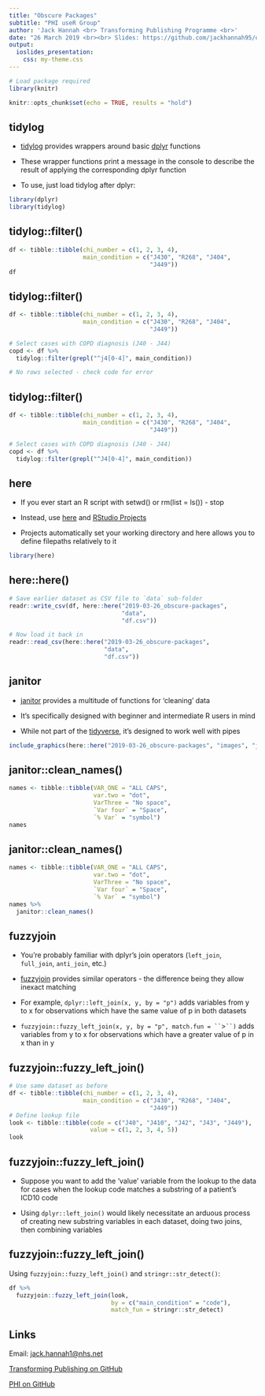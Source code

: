 ```yaml
---
title: "Obscure Packages"
subtitle: "PHI useR Group"
author: 'Jack Hannah <br> Transforming Publishing Programme <br>'
date: "26 March 2019 <br><br> Slides: https://github.com/jackhannah95/obscure-packages/"
output:
  ioslides_presentation:
    css: my-theme.css
---
```


```r
# Load package required
library(knitr)

knitr::opts_chunk$set(echo = TRUE, results = "hold")
```


## tidylog

- [tidylog](https://github.com/elbersb/tidylog) provides wrappers around basic 
[dplyr](https://github.com/tidyverse/dplyr) functions

- These wrapper functions print a message in the console to describe the result 
of applying the corresponding dplyr function

- To use, just load tidylog after dplyr:

```r
library(dplyr)
library(tidylog)
```


## tidylog::filter()

```r
df <- tibble::tibble(chi_number = c(1, 2, 3, 4),
                     main_condition = c("J430", "R268", "J404", 
                                        "J449"))
df
```


## tidylog::filter()

```r
df <- tibble::tibble(chi_number = c(1, 2, 3, 4),
                     main_condition = c("J430", "R268", "J404", 
                                        "J449"))

# Select cases with COPD diagnosis (J40 - J44)
copd <- df %>%
  tidylog::filter(grepl("^j4[0-4]", main_condition))

# No rows selected - check code for error
```


## tidylog::filter()

```r
df <- tibble::tibble(chi_number = c(1, 2, 3, 4),
                     main_condition = c("J430", "R268", "J404", 
                                        "J449"))

# Select cases with COPD diagnosis (J40 - J44)
copd <- df %>%
  tidylog::filter(grepl("^J4[0-4]", main_condition))
```


## here

- If you ever start an R script with setwd() or rm(list = ls()) - stop

- Instead, use [here](https://github.com/r-lib/here) and [RStudio Projects](https://support.rstudio.com/hc/en-us/articles/200526207-Using-Projects)

- Projects automatically set your working directory and here allows you to 
define filepaths relatively to it

```r
library(here)
```


## here::here()

```r
# Save earlier dataset as CSV file to `data` sub-folder
readr::write_csv(df, here::here("2019-03-26_obscure-packages", 
                                "data", 
                                "df.csv"))

# Now load it back in
readr::read_csv(here::here("2019-03-26_obscure-packages", 
                           "data", 
                           "df.csv"))
```


## janitor

- [janitor](https://github.com/sfirke/janitor) provides a multitude of functions 
for 'cleaning' data

- It's specifically designed with beginner and intermediate R users in mind

- While not part of the [tidyverse](https://www.tidyverse.org/packages/), it's 
designed to work well with pipes

```r
include_graphics(here::here("2019-03-26_obscure-packages", "images", "janitor_logo.png"))
```


## janitor::clean_names()

```r
names <- tibble::tibble(VAR_ONE = "ALL CAPS",
                        var.two = "dot",
                        VarThree = "No space",
                        `Var four` = "Space",
                        `% Var` = "symbol")
names
```


## janitor::clean_names()

```r
names <- tibble::tibble(VAR_ONE = "ALL CAPS",
                        var.two = "dot",
                        VarThree = "No space",
                        `Var four` = "Space",
                        `% Var` = "symbol")
names %>%
  janitor::clean_names()
```


## fuzzyjoin

- You're probably familiar with dplyr's join operators (`left_join`, `full_join`, 
`anti_join`, etc.)

- [fuzzyjoin](https://github.com/dgrtwo/fuzzyjoin) provides similar operators - 
the difference being they allow inexact matching

- For example, `dplyr::left_join(x, y, by = "p")` adds variables from y to x for 
observations which have the same value of p in both datasets

- `fuzzyjoin::fuzzy_left_join(x, y, by = "p", match.fun = `` `>` ``)` adds  
variables from y to x for observations which have a greater value of p in x than 
in y


## fuzzyjoin::fuzzy_left_join()

```r
# Use same dataset as before
df <- tibble::tibble(chi_number = c(1, 2, 3, 4),
                     main_condition = c("J430", "R268", "J404", 
                                        "J449"))
# Define lookup file
look <- tibble::tibble(code = c("J40", "J410", "J42", "J43", "J449"),
                       value = c(1, 2, 3, 4, 5))
look
```


## fuzzyjoin::fuzzy_left_join()

- Suppose you want to add the 'value' variable from the lookup to the data for 
cases when the lookup code matches a substring of a patient's ICD10 code

- Using `dplyr::left_join()` would likely necessitate an arduous process of 
creating new substring variables in each dataset, doing two joins, then 
combining variables


## fuzzyjoin::fuzzy_left_join()

Using `fuzzyjoin::fuzzy_left_join()` and `stringr::str_detect()`:

```r
df %>%
  fuzzyjoin::fuzzy_left_join(look, 
                             by = c("main_condition" = "code"),
                             match_fun = stringr::str_detect)
```


## Links

Email: [jack.hannah1@nhs.net](mailto:jack.hannah1@nhs.net)


[Transforming Publishing on GitHub](https://github.com/NHS-NSS-transforming-publications)


[PHI on GitHub](https://github.com/Health-SocialCare-Scotland)